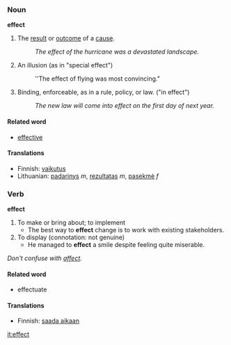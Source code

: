 ===Noun===
'''effect'''
#The [[result]] or [[outcome]] of a [[cause]].
#:''The effect of the hurricane was a devastated landscape.''
#An illusion (as in "special effect")
#:''The effect of flying was most convincing."
#Binding, enforceable, as in a rule, policy, or law. ("in effect")
#:''The new law will come into effect on the first day of next year.''


====Related word====

*[[effective]]

====Translations====

*Finnish: [[vaikutus]]
*Lithuanian: [[padarinys]] ''m'', [[rezultatas]] ''m'', [[pasekmė]] ''f''

===Verb===
'''effect'''
#To make or bring about; to implement
#*The best way to '''effect''' change is to work with existing stakeholders.
#To display (connotation: not genuine)
#*He managed to '''effect''' a smile despite feeling quite miserable.

''Don't confuse with [[affect]].''

====Related word====

*effectuate

====Translations====

*Finnish: [[saada aikaan]]

[[it:effect]]